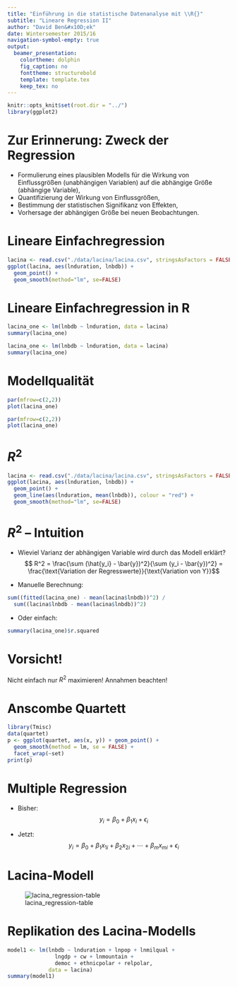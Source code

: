 ```yaml
---
title: "Einführung in die statistische Datenanalyse mit \\R{}"
subtitle: "Lineare Regression II"
author: "David Ben&#x10D;ek"
date: Wintersemester 2015/16
navigation-symbol-empty: true
output:
  beamer_presentation:
    colortheme: dolphin
    fig_caption: no
    fonttheme: structurebold
    template: template.tex
    keep_tex: no
---
```

```r
knitr::opts_knit$set(root.dir = "../")
library(ggplot2)
```

# Zur Erinnerung: Zweck der Regression

- Formulierung eines plausiblen Modells für die Wirkung von Einflussgrößen (unabhängigen Variablen) auf die abhängige Größe (abhängige Variable),
- Quantifizierung der Wirkung von Einflussgrößen,
- Bestimmung der statistischen Signifikanz von Effekten,
- Vorhersage der abhängigen Größe bei neuen Beobachtungen.

# Lineare Einfachregression
```r
lacina <- read.csv("./data/lacina/lacina.csv", stringsAsFactors = FALSE)
ggplot(lacina, aes(lnduration, lnbdb)) +
  geom_point() +
  geom_smooth(method="lm", se=FALSE)
```

# Lineare Einfachregression in R
```r
lacina_one <- lm(lnbdb ~ lnduration, data = lacina)
summary(lacina_one)
```
\tiny
```r
lacina_one <- lm(lnbdb ~ lnduration, data = lacina)
summary(lacina_one)
```

# Modellqualität
```r
par(mfrow=c(2,2))
plot(lacina_one)
```

```r
par(mfrow=c(2,2))
plot(lacina_one)
```


# $R^2$
```r
lacina <- read.csv("./data/lacina/lacina.csv", stringsAsFactors = FALSE)
ggplot(lacina, aes(lnduration, lnbdb)) +
  geom_point() +
  geom_line(aes(lnduration, mean(lnbdb)), colour = "red") +
  geom_smooth(method="lm", se=FALSE)
```

# $R^2$ -- Intuition

- Wieviel Varianz der abhängigen Variable wird durch das Modell erklärt?
$$ R^2 = \frac{\sum (\hat{y_i} - \bar{y})^2}{\sum (y_i - \bar{y})^2} = \frac{\text{Variation der Regresswerte}}{\text{Variation von Y}}$$

- Manuelle Berechnung:
```r
sum((fitted(lacina_one) - mean(lacina$lnbdb))^2) / 
  sum((lacina$lnbdb - mean(lacina$lnbdb))^2)
```

- Oder einfach:
```r
summary(lacina_one)$r.squared
```

# Vorsicht!
Nicht einfach nur $R^2$ maximieren! Annahmen beachten!

# Anscombe Quartett

```r
library(Tmisc)
data(quartet)
p <- ggplot(quartet, aes(x, y)) + geom_point() + 
  geom_smooth(method = lm, se = FALSE) + 
  facet_wrap(~set)
print(p)
```


# Multiple Regression

- Bisher: $$ y_i = \beta_0 + \beta_1 x_i + \epsilon_i $$

- Jetzt: $$ y_i = \beta_0 + \beta_1 x_{1i} + \beta_2 x_{2i} + \cdots + \beta_m x_{mi} + \epsilon_i $$

# Lacina-Modell
![lacina_regression-table](../fig/lacina_regression-table.png)

# Replikation des Lacina-Modells
\small
```r
model1 <- lm(lnbdb ~ lnduration + lnpop + lnmilqual + 
               lngdp + cw + lnmountain + 
               democ + ethnicpolar + relpolar,
             data = lacina)
summary(model1)
```

